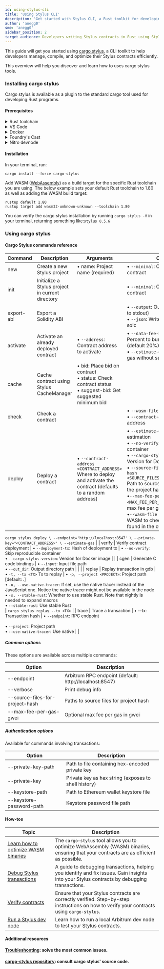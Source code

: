 ```yaml
---
id: using-stylus-cli
title: 'Using Stylus CLI'
description: 'Get started with Stylus CLI, a Rust toolkit for developing Stylus contracts'
author: 'anegg0'
sme: 'anegg0'
sidebar_position: 2
target_audience: Developers writing Stylus contracts in Rust using Stylus
---
```


This guide will get you started using [cargo stylus](https://github.com/OffchainLabs/cargo-stylus), a CLI toolkit to help developers manage, compile, and optimize their Stylus contracts efficiently.

This overview will help you discover and learn how to uses cargo stylus tools.

### Installing cargo stylus

Cargo stylus is available as a plugin to the standard cargo tool used for developing Rust programs.

#### Prerequisites

<details>
<summary>Rust toolchain</summary>

Follow the instructions on [Rust Lang's installation page](https://www.rust-lang.org/tools/install) to install a complete Rust toolchain (v1.81 or older; v1.82 is currently not supported) on your system. After installation, ensure you can access the programs `rustup`, `rustc`, and `cargo` from your preferred terminal application.

</details>

<details>
<summary>VS Code</summary>

We recommend [VSCode](https://code.visualstudio.com/) as the IDE of choice for its excellent Rust support, but feel free to use another text editor or IDE if you're comfortable with those.

Some helpful VS Code extensions for Rust development:

- [rust-analyzer](https://marketplace.visualstudio.com/items?itemName=rust-lang.rust-analyzer): Provides advanced features like smart code completion and on-the-fly error checks
- [Error Lens](https://marketplace.visualstudio.com/items?itemName=usernamehw.errorlens): Immediately highlights errors and warnings in your code
- [Even Better TOML](https://marketplace.visualstudio.com/items?itemName=tamasfe.even-better-toml): Improves syntax highlighting and other features for TOML files, often used in Rust projects
- [Dependi](https://marketplace.visualstudio.com/items?itemName=fill-labs.dependi): Helps manage Rust crate versions directly from the editor

 </details>

<details>
<summary>Docker</summary>

We will use the testnet, and some `cargo stylus` commands will require Docker to operate.

You can download Docker from [Docker's website](https://www.docker.com/products/docker-desktop).

</details>

<details>
<summary>Foundry's Cast</summary>

[Foundry's Cast](https://book.getfoundry.sh/cast/) is a command-line tool for interacting with your EVM contracts.

</details>

<details>
<summary>Nitro devnode</summary>

Stylus is available on Arbitrum Sepolia, but we'll use nitro devnode, which has a pre-funded wallet, saving us the effort of wallet provisioning or running out of tokens to send transactions.

```shell title="Install your devnode"
git clone https://github.com/OffchainLabs/nitro-devnode.git
cd nitro-devnode
```

```shell title="Launch your devnode"
./run-dev-node.sh
```

</details>

#### Installation

In your terminal, run:

```shell
cargo install --force cargo-stylus
```

Add WASM ([WebAssembly](https://webassembly.org/)) as a build target for the specific Rust toolchain you are using. The below example sets your default Rust toolchain to 1.80 as well as adding the WASM build target:

```shell
rustup default 1.80
rustup target add wasm32-unknown-unknown --toolchain 1.80
```

You can verify the cargo stylus installation by running `cargo stylus -V` in your terminal, returning something like:`stylus 0.5.6`

### Using cargo stylus

#### Cargo Stylus commands reference

| Command    | Description                                      | Arguments                                                                                                          | Options                                                                                                                                                                                                                                                                                                                                                                                                                                                                                   | Examples usage                                        |
| ---------- | ------------------------------------------------ | ------------------------------------------------------------------------------------------------------------------ | ----------------------------------------------------------------------------------------------------------------------------------------------------------------------------------------------------------------------------------------------------------------------------------------------------------------------------------------------------------------------------------------------------------------------------------------------------------------------------------------- | ----------------------------------------------------- |
| new        | Create a new Stylus project                      | • name: Project name (required)                                                                                    | • `--minimal`: Create a minimal contract                                                                                                                                                                                                                                                                                                                                                                                                                                                  | `cargo stylus new <YOUR_PROJECT_NAME>`                |
| init       | Initialize a Stylus project in current directory |                                                                                                                    | • `--minimal`: Create a minimal contract                                                                                                                                                                                                                                                                                                                                                                                                                                                  | `cargo stylus init --minimal`                         |
| export-abi | Export a Solidity ABI                            |                                                                                                                    | • `--output`: Output file (defaults to stdout) <br />• `--json`: Write JSON ABI using solc                                                                                                                                                                                                                                                                                                                                                                                                | `cargo stylus export-abi --json`                      |
| activate   | Activate an already deployed contract            | • `--address`: Contract address to activate                                                                        | • `--data-fee-bump-percent`: Percent to bump estimated fee (default 20%) <br />• `--estimate-gas`: Only estimate gas without sending tx                                                                                                                                                                                                                                                                                                                                                   | `cargo stylus new <YOUR_PROJECT_NAME>`                |
| cache      | Cache contract using Stylus CacheManager         | • bid: Place bid on contract <br />• status: Check contract status <br />• suggest-bid: Get suggested minimum bid  |                                                                                                                                                                                                                                                                                                                                                                                                                                                                                           | `cargo stylus cache bid --address <CONTRACT_ADDRESS>` |
| check      | Check a contract                                 |                                                                                                                    | • `--wasm-file`: WASM to check <br />• `--contract-address`: Deploy address                                                                                                                                                                                                                                                                                                                                                                                                               |                                                       |
| deploy     | Deploy a contract                                | • `--contract-address <CONTRACT_ADDRESS>` Where to deploy and activate the contract (defaults to a random address) | • `--estimate-gas`: Only perform estimation <br />• `--no-verify`: Skip reproducible container <br />• `--cargo-stylus-version`: Version for Docker image <br />• `--source-files-for-project-hash <SOURCE_FILES_FOR_PROJECT_HASH>` Path to source files to include in the project hash <br />•`--max-fee-per-gas-gwei <MAX_FEE_PER_GAS_GWEI>` Optional max fee per gas in gwei units <br />•`--wasm-file <WASM_FILE>` The WASM to check (defaults to any found in the current directory) |

`cargo stylus deploy \
  --endpoint='http://localhost:8547' \
  --private-key="<CONTRACT_ADDRESS>" \
  --estimate-gas`
|
| verify | Verify contract deployment | • `--deployment-tx`: Hash of deployment tx | • `--no-verify`: Skip reproducible container <br />• `--cargo-stylus-version`: Version for Docker image | |
| cgen | Generate C code bindings | • `--input`: Input file path <br />• `--out_dir`: Output directory path | | |
| replay | Replay transaction in gdb | • `-t, --tx <TX>` Tx to replay | • `-p, --project <PROJECT>`: Project path [default: .] <br />• `-u, --use-native-tracer`: If set, use the native tracer instead of the JavaScript one. Notice the native tracer might not be available in the node <br />• `-s, --stable-rust`: Whether to use stable Rust. Note that nightly is needed to expand macros <br />• `--stable-rust`: Use stable Rust <br /> | `cargo stylus replay --tx <TX>` |
| trace | Trace a transaction | • --tx: Transaction hash | • `--endpoint`: RPC endpoint <br /> <br />• `--project`: Project path <br />• `--use-native-tracer`: Use native | |

##### Common options

These options are available across multiple commands:

| Option                          | Description                                            |
| ------------------------------- | ------------------------------------------------------ |
| --endpoint                      | Arbitrum RPC endpoint (default: http://localhost:8547) |
| --verbose                       | Print debug info                                       |
| --source-files-for-project-hash | Paths to source files for project hash                 |
| --max-fee-per-gas-gwei          | Optional max fee per gas in gwei                       |

##### Authentication options

Available for commands involving transactions:

| Option                   | Description                                          |
| ------------------------ | ---------------------------------------------------- |
| --private-key-path       | Path to file containing hex-encoded private key      |
| --private-key            | Private key as hex string (exposes to shell history) |
| --keystore-path          | Path to Ethereum wallet keystore file                |
| --keystore-password-path | Keystore password file path                          |

#### How-tos

| Topic                                                                                              | Description                                                                                                                                 |
| -------------------------------------------------------------------------------------------------- | ------------------------------------------------------------------------------------------------------------------------------------------- |
| [Learn how to optimize WASM binaries](https://docs.arbitrum.io/stylus/how-tos/optimizing-binaries) | The `cargo-stylus` tool allows you to optimize WebAssembly (WASM) binaries, ensuring that your contracts are as efficient as possible.      |
| [Debug Stylus transactions](https://docs.arbitrum.io/stylus/how-tos/debug-stylus-transactions)     | A guide to debugging transactions, helping you identify and fix issues. Gain insights into your Stylus contracts by debugging transactions. |
| [Verify contracts](https://docs.arbitrum.io/stylus/how-tos/verify-contracts)                       | Ensure that your Stylus contracts are correctly verified. Step-by-step instructions on how to verify your contracts using `cargo-stylus`.   |
| [Run a Stylus dev node](https://docs.arbitrum.io/run-arbitrum-node/run-local-dev-node)             | Learn how to run a local Arbitrum dev node to test your Stylus contracts.                                                                   |

#### Additional resources

#### [Troubleshooting](https://docs.arbitrum.io/stylus/troubleshooting-building-stylus): solve the most common issues.

#### [cargo-stylus repository](https://github.com/OffchainLabs/stylus): consult cargo stylus' source code.

